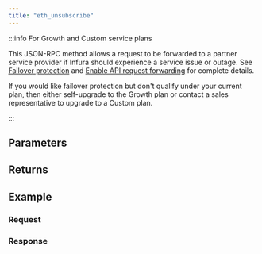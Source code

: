 ```yaml
---
title: "eth_unsubscribe"
---
```




<Description />

:::info For Growth and Custom service plans

This JSON-RPC method allows a request to be forwarded to a partner service provider if Infura should
experience a service issue or outage. See [Failover protection](../../../../concepts/failover-protection.md)
and [Enable API request forwarding](../../../../how-to/enable-api-forwarding.md)
for complete details.

If you would like failover protection but don't qualify under your current plan, then either
self-upgrade to the Growth plan or contact a sales representative to upgrade to a Custom plan.

:::

## Parameters


<Params />

## Returns


<Returns />

## Example


<Example />

### Request


<Request />

### Response


<Response />
